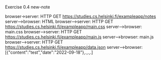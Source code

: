 Exercise 0.4 new-note

browser->server: HTTP GET https://studies.cs.helsinki.fi/exampleapp/notes
server-->browser: HTML
browser-->server: HTTP GET https://studies.cs.helsinki.fi/exampleapp/main.css
server-->browser: main.css
browser-->server: HTTP GET https://studies.cs.helsinki.fi/exampleapp/main.js
server-->browser: main.js
browser-->server: HTTP GET https://studies.cs.helsinki.fi/exampleapp/data.json
server-->browser: [{"content":"test","date":"2022-09-18"},.,.,.]
